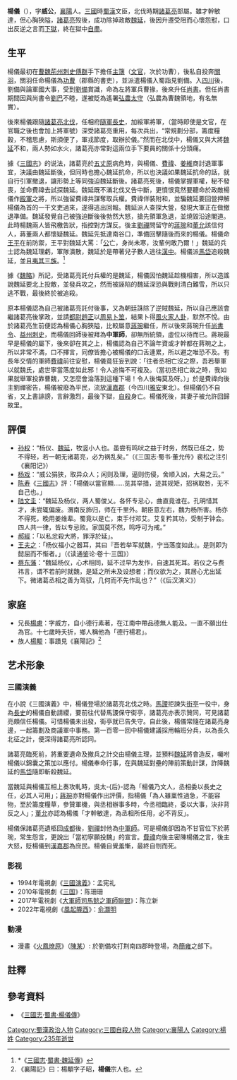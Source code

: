 {{Otheruses|other=名为杨仪的其他人物|杨仪 (消歧义)}}
{{東亞男性歷史人物
|名稱 =楊儀
|身份 =
|國家 = [[東漢|東漢]]、[[蜀漢|蜀漢]]
|時代 =東漢末年至三國時期
|主君 =	[[曹操|曹操]]、[[劉備|劉備]]、[[劉禪|劉禪]]
|最高職務 = [[中軍師|中軍師]]
|圖片名稱 =
|圖片大小 =
|圖片說明 =
|姓名 =楊儀
|字 =威公
|號 =
|官職 =主薄→功曹→兵曹掾→尚書→弘農太守→丞相參軍→丞相長史/綏軍將軍→中軍師→廢為平民
|封爵 =
|籍貫 =[[襄陽|襄陽]]（今[[湖北省|湖北省]][[襄陽市|襄陽市]]）
|世系 = 
|其他名號 =
|出生日期 =？
|出生地點 =
|婚年 =
|逝世年 =[[蜀漢後主|蜀漢後主]][[建興_(蜀漢)|建興]]十三年<br>235年
|逝世地 =
|諡號 =
|墓葬 =
|祠廟 =
|父親 =
|嫡母 =
|母親 =
|正室 =
|側室 =
|正室之父 =
|正室之嫡母 =
|正室之母 =
|妻之父 =
|妻之嫡母 =
|妻之母 =
|繼室之父 =
|繼室之嫡母 =
|繼室之母 =
|兄弟 =楊慮
|姊妹 =
|子 = 
|女 =
|嫡子 =
|嫡女 =
|庶子 =
|庶女 =
|養子 =
|養女 =
|繼子 =
|繼女 =
|其他親屬 = 
|著作 =
|注釋 =
}}

'''楊儀'''（{{bd|2世紀||235年||catIdx=Y}}），字'''威公'''，[[襄陽|襄陽]]人。[[三國|三國]]時[[蜀漢|蜀漢]]文臣，北伐時期[[諸葛亮|諸葛亮]]部屬。雖才幹敏達，但心胸狹隘，[[諸葛亮|諸葛亮]]歿後，成功除掉政敵[[魏延|魏延]]，後因升遷受阻而心懷怨懟，口出反逆之言而[[下獄|下獄]]，終在獄中[[自盡|自盡]]。

==生平==
楊儀最初在[[曹魏|曹魏]][[荊州|荊州]][[刺史|刺史]][[傅群|傅群]]手下擔任[[主簿|主簿]]（[[文官|文官]]，次於功曹），後私自投奔[[關羽|關羽]]，關羽任命楊儀為[[功曹|功曹]]（郡縣的書吏），並派遣楊儀入蜀詣見劉備。入[[四川|四川]]後，劉備與論軍國大事，受到[[劉備|劉備]]賞識，命為左將軍兵曹掾，後來升任[[尚書|尚書]]。但任尚書期間因與尚書令[[劉巴|劉巴]]不睦，遂被貶為遙署[[弘農|弘農]][[太守|太守]]（弘農為曹魏領地，有名無實）。

後來楊儀跟隨[[諸葛亮北伐|諸葛亮北伐]]，任相府[[隨軍長史|隨軍長史]]，加綏軍將軍，（當時即使是文官，在官職之後也會加上將軍號）深受諸葛亮重用，每次兵出，“常規劃分部，籌度糧穀，不稽思慮，斯須便了，軍戎節度，取辦於儀。”然而在北伐中，楊儀又與大將[[魏延|魏延]]不和，兩人勢如水火，諸葛亮亦常對這兩位手下要員的關係十分頭痛。

據《[[三國志|三國志]]》的说法，諸葛亮於[[五丈原|五丈原]]病危時，與楊儀、[[費禕|費禕]]、[[姜維|姜維]]商討退軍事宜，決議由魏延斷後，但同時也擔心魏延抗命，所以也決議如果魏延抗命的話，就自行引軍撤退，讓形勢上等同強迫魏延斷後。諸葛亮死後，楊儀掌握軍權，秘不發喪{{efn|楊儀率領蜀漢大軍撤退，百姓將蜀漢撤軍消息消息告訴曹魏[[司馬懿|司馬懿]]，司馬懿率軍追擊。蜀漢征西將軍姜維讓楊儀調轉行軍方向，做出要朝司馬懿進攻的樣子。司馬懿於是撤退，不敢進逼。楊儀等人也率軍撤退，退至[[斜谷|斜谷]]才宣布諸葛亮死訊。百姓於是嘲笑司馬懿：「死諸葛走生仲達。」。<ref>《三國志》卷35註引《漢晉春秋》：楊儀等整軍而出，百姓奔告宣王，宣王追焉。姜維令儀反旗鳴鼓，若將向宣王者，宣王乃退，不敢偪。於是儀結陳而去，入谷然後發喪。宣王之退也，百姓為之諺曰：「死諸葛走生仲達。」或以告宣王，宣王曰：「吾能料生，不便料死也。」</ref><ref>《晉書》卷1：会亮病卒，诸将烧营遁走，百姓奔告，帝出兵追之。亮长史杨仪反旗鸣鼓，若将距帝者。帝以穷寇不之逼，于是杨仪结阵而去。经日，乃行其营垒，观其遗事，获其图书、粮谷甚众。帝审其必死，曰："天下奇才也。"辛毗以为尚未可知。帝曰："军家所重，军书密计、兵马粮谷，今皆弃之，岂有人捐其五藏而可以生乎？宜急追之。"关中多蒺藜，帝使军士二千人著软材平底木屐前行，蒺藜悉著屐，然后马步俱进。追到赤岸，乃知亮死。审问，时百姓为之谚曰："死诸葛走生仲达。"帝闻而笑曰："吾便料生，不便料死故也。"</ref>}}，並命費禕去試探魏延。魏延既不滿北伐又告中斷，更憤恨竟然要聽命於政敵楊儀作[[殿軍|殿軍]]之將，所以強留費禕共謀奪取兵權。費禕佯裝附和，並騙魏延要回營押解楊儀為首的一干文吏過來，遂得逃出回報。魏延派人查探大營，發現大軍正在做撤退準備。魏延發覺自己被強迫斷後後勃然大怒，搶先領軍急退，並燒毀沿途閣道。此時楊魏兩人皆飛檄告狀，指控對方謀反。後主[[劉禪|劉禪]]問留守的[[蔣琬|蔣琬]]和[[董允|董允]]該信何人，蔣董兩人都懷疑魏延。魏延先抵達南谷口，準備回擊隨後而來的楊儀。楊儀命[[王平_(三國)|王平]]在前防禦，王平對魏延大罵：「[[諸葛亮|公]]亡，身尚未寒，汝輩何敢乃爾！」魏延的兵士認為魏延理虧，軍隊潰散，魏延於是帶著兒子數人逃往[[漢中|漢中]]。楊儀派[[馬岱|馬岱]]追殺魏延，並且[[滅族|夷其三族]]。<ref>*《[[三國志|三國志]]·[[:s:三國志/卷40|蜀書·魏延傳]]》</ref>

據《[[魏略|魏略]]》所記，受諸葛亮託付兵權的是魏延，楊儀因怕魏延趁機相害，所以造謠說魏延要北上投敵，並發兵攻之，然而被誣陷的魏延深恐與戰則清白難雪，所以只逃不戰，最後終於被追殺。

原本楊儀認為自己被諸葛亮託付後事，又為朝廷誅除了逆賊魏延，所以自己應該會繼諸葛亮後掌政，並請[[都尉|都尉]][[趙正_(蜀漢)|趙正]]以[[周易|周易]][[卜筮|卜筮]]，結果卜得[[周易六十四卦列表#家人|風火家人卦]]，默然不悅。由於諸葛亮生前便認為楊儀心胸狹隘，比較屬意[[蔣琬|蔣琬]]繼任，所以後來蔣琬升任[[尚書令|尚書令]]、[[益州|益州]][[刺史|刺史]]，而楊儀回師後被拜為'''中軍師'''，卻無所統領，虛位以待而已。蔣琬最早是楊儀的屬下，後來卻在其之上，楊儀認為自己不論年資或才幹都在蔣琬之上，所以非常不滿，口不擇言，同僚皆擔心被楊儀的口舌連累，所以避之唯恐不及。有長年交情的軍師[[費禕|費禕]]前往安慰，楊儀竟狂妄到說：「往者丞相亡沒之際，吾若舉軍以就魏氏，處世寧當落度如此邪！令人追悔不可複及。（當初丞相亡故之時，我如果就舉軍投靠曹魏，又怎麼會淪落到這種下場！令人後悔莫及呀。）」於是費禕向後主劉禪密告，楊儀被廢為平民，流放[[漢嘉郡|漢嘉郡]]（今四川[[雅安|雅安]]東北）。但楊儀仍不自省，又上書誹謗，言辭激烈，最後下獄，[[自殺|自殺]]身亡。楊儀死後，其妻子被允許回歸故里。

==評價==
* [[孙权|孙权]]：“杨仪、[[魏延|魏延]]，牧竖小人也。虽尝有鸣吠之益于时务，然既已任之，势不得轻，若一朝无诸葛亮，必为祸乱矣。”（《三国志·蜀书·董允传》裴松之注引《襄阳记》）
* [[杨戏|杨戏]]：“威公狷狭，取异众人；闲则及理，逼则伤侵，舍顺入凶，大易之云。”
* [[陈寿|陈寿]]《[[三國志|三國志]]》評：「楊儀以當官顯……览其举措，迹其规矩，招祸取咎，无不自己也。」
* [[陆文圭|陆文圭]]：“魏延及杨仪，两人蜀俊乂。各怀专忌心，曲直竟谁在。孔明惜其才，未尝辄偏废。渭南反斾归，师在千里外。朝臣意左右，魏为杨所害。杨亦不得死，晚用姜维辈。蜀竟以是亡，束手付邓艾。艾复矜其功，受制于钟会。四人共一律，皆以专忌败。家国莫不然，鸣呼可为戒。” 
* [[郝經|郝經]]：「以私忿殺大將，罪浮於延」。
* [[王夫之|王夫之]]：「杨仪福小之器耳，其曰『吾若举军就魏，宁当落度如此』。是则即为懿屈而不惭者。」（《读通鉴论·卷十·三国》）
* [[蔡东藩|蔡东藩]]：“魏延杨仪，心术相同，延不过早为发作，自速其死耳。若仪之与费祎言，谓不若前时就魏，是延之所未及设想者；而仪欲为之，其居心尤出延下。微诸葛丞相之善为驾驭，几何而不先作乱也？”（《后汉演义》）

==家庭==
*兄長[[楊慮|楊慮]]：字威方，自小德行素著，在江南中帶品德無人能及。一直不願出仕為官。十七歲時夭折，鄉人稱他為「德行楊君」。
*族人[[楊颙|楊颙]]：事蹟見《襄陽記》<ref>《襄陽記》曰：楊顒字子昭，'''楊儀'''宗人也。</ref>

==艺术形象==
===三國演義===
在小說《三國演義》中，楊儀登場於諸葛亮北伐之時。[[馬謖|馬謖]]拒諫失[[街亭|街亭]]一役中，身為[[長史|長史]]的楊儀自動請纓，要前往代替馬謖保守街亭，諸葛亮亦表示贊同，可見諸葛亮頗信任楊儀。可惜楊儀未出發，街亭就已告失守。自此後，楊儀常隨在諸葛亮身邊，一起籌劃及商議軍中事務。第一百零一回中楊儀建議採用輪班分兵，以為長久北征之計，便深得諸葛亮所認同。

諸葛亮臨死前，將重要遺命及撤兵之計交由楊儀主理，並預料[[魏延|魏延]]將會造反，囑咐楊儀以錦囊之策加以應付。楊儀奉命行事，在與魏延對壘的陣前策動計謀，詐降魏延的[[馬岱|馬岱]]隨即斬殺魏延。

當魏延與楊儀互相上奏攻軋時，吳太-{后}-認為「楊儀乃文人，丞相委以長史之任，必其人可用」；[[蔣琬|蔣琬]]亦對楊儀作出評價，指楊儀「為人雖稟性過急，不能容物，至於籌度糧草，參贊軍機，與丞相辦事多時，今丞相臨終，委以大事，決非背反之人」；[[董允|董允]]亦認為楊儀「才幹敏達，為丞相所任用，必不背反」。

楊儀保諸葛亮遺柩回[[成都|成都]]後，[[劉禪|劉禪]]封他為[[中軍師|中軍師]]。可是楊儀卻因為不甘官位下於蔣琬，常生怨言，更說出「當初寧願投魏」的宣言。[[費禕|費禕]]向後主密陳楊儀之言，後主大怒，貶楊儀到[[漢嘉郡|漢嘉郡]]為庶民。楊儀自覺羞慚，最終自刎而死。

===影视===
* 1994年電視劇《[[三国演义_(电视剧)|三國演義]]》：孟宪礼
* 2010年電視劇《[[三国_(电视剧)|三国]]》：陈珊珊
* 2017年電視劇《[[大軍師司馬懿之軍師聯盟|大軍師司馬懿之軍師聯盟]]》：陈立新
* 2022年電視劇《[[風起隴西|風起隴西]]》：[[俞灝明|俞灝明]]

===動漫===
*漫畫《[[火鳳燎原|火鳳燎原]]》（[[陳某|陳某]]）: 於劉備攻打荆南四郡時登場，為[[簡雍|簡雍]]之部下。

== 註釋 ==
{{notelist}}

== 參考資料 ==
*《[[三國志|三國志]]·[[:s:三國志/卷40|蜀書·楊儀傳]]》
{{Reflist}}
{{三国志}}

{{DEFAULTSORT:Y}}
[[Category:蜀漢政治人物|Category:蜀漢政治人物]]
[[Category:三國自殺人物|Category:三國自殺人物]]
[[Category:襄陽人|Category:襄陽人]]
[[Category:楊姓|Category:楊姓]]
[[Category:235年逝世|Category:235年逝世]]
